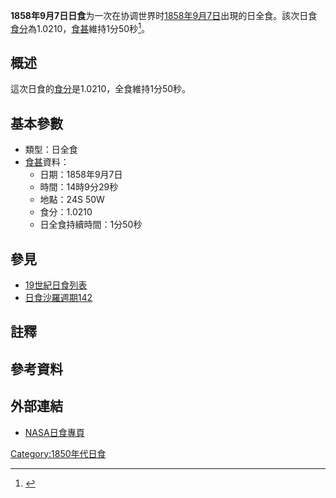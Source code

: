 {{Infobox Solar eclipse
| Year        = 1858
| Month       = 9
| Day         = 7
| Type        = 日全食
| Image       = SE1858Sep07T.png
| Image size  = 200px
| Image intro = 1858年9月7日日全食路徑圖
  <!--   日食資料   -->
| Gamma       = -0.5609
| Mag         = 1.0210
| Saros       = [[日食沙羅週期142|142]]
| Saros total = 
| Saros seq   = 
  <!--     食甚     -->
| Duration    = 1分50秒
| Location    = 
| Coords      = 
| Width       = 85公里
  <!--   開始時間   -->
| Partial     = 
| Start type  = 
| Centre      = 
| Greatest    = 14:09:29
  <!--     倒數     -->
| hour        = 14
| minute      = 09
| second      = 29
| Duration_s  = 
}}
'''1858年9月7日日食'''为一次在协调世界时[[1858年|1858年]][[9月7日|9月7日]]出現的日全食。該次日食[[食分|食分]]為1.0210，[[食甚|食甚]]維持1分50秒<ref name="nasa_catalog_list">{{cite web |url=http://eclipse.gsfc.nasa.gov/SEcat5/SE1801-1900.html |title=Catalog of Solar Eclipses: 1801 to 1900 |language=en |publisher=[[NASA|NASA]] |accessdate=2009-07-26 |archiveurl=https://web.archive.org/web/20150112204733/http://eclipse.gsfc.nasa.gov/SEcat5/SE1801-1900.html |archivedate=2015-01-12 |deadurl=no }}</ref>。

== 概述 ==
這次日食的[[食分|食分]]是1.0210，全食維持1分50秒。

== 基本參數 ==
{{NoteUTC}}
* 類型：日全食
*[[食甚|食甚]]資料：
** 日期：1858年9月7日
** 時間：14時9分29秒 
** 地點：24S 50W
** 食分：1.0210
** 日全食持續時間：1分50秒

== 參見 ==
{{日食主題}}
* [[19世紀日食列表|19世紀日食列表]]
* [[日食沙羅週期142|日食沙羅週期142]]

== 註釋 ==
{{NoteFoot}}

== 參考資料 ==
{{reflist}}

== 外部連結 ==
* [http://eclipse.gsfc.nasa.gov/solar.html NASA日食專頁]{{Wayback|url=http://eclipse.gsfc.nasa.gov/solar.html |date=20190108200537 }}{{en icon}}

{{日食}}

[[Category:1850年代日食|Category:1850年代日食]]


{{Eclipse-stub}}